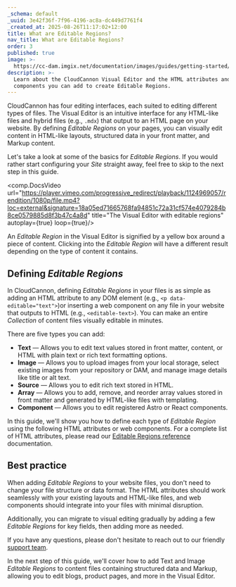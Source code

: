 ```yaml
---
_schema: default
_uuid: 3e42f36f-7f96-4196-ac8a-dc449d7761f4
_created_at: 2025-08-26T11:17:02+12:00
title: What are Editable Regions?
nav_title: What are Editable Regions?
order: 3
published: true
image: >-
  https://cc-dam.imgix.net/documentation/images/guides/getting-started/guide-thumbnails/CloudCannon-Getting-Started-Thumbnail-Universal.png
description: >-
  Learn about the CloudCannon Visual Editor and the HTML attributes and web
  components you can add to create Editable Regions.
---
```

CloudCannon has four editing interfaces, each suited to editing different types of files. The Visual Editor is an intuitive interface for any HTML-like files and hybrid files (e.g., `.mdx`) that output to an HTML page on your website. By defining *Editable Regions* on your pages, you can visually edit content in HTML-like layouts, structured data in your front matter, and Markup content.

Let's take a look at some of the basics for *Editable Regions*. If you would rather start configuring your *Site* straight away, feel free to skip to the next step in this guide.

<comp.DocsVideo url="https://player.vimeo.com/progressive_redirect/playback/1124969057/rendition/1080p/file.mp4?loc=external&signature=18a05ed71665768fa94851c72a31cf574e4079284b8ce0579885d8f3b47c4a8d" title="The Visual Editor with editable regions" autoplay={true} loop={true}/>

An *Editable Region* in the Visual Editor is signified by a yellow box around a piece of content. Clicking into the *Editable Region* will have a different result depending on the type of content it contains.

## Defining *Editable Regions*

In CloudCannon, defining *Editable Regions* in your files is as simple as adding an HTML attribute to any DOM element (e.g., `<p data-editable="text">`)or inserting a web component on any file in your website that outputs to HTML (e.g., `<editable-text>`). You can make an entire *Collection* of content files visually editable in minutes.

There are five types you can add:

* **Text** — Allows you to edit text values stored in front matter, content, or HTML with plain text or rich text formatting options.
* **Image** — Allows you to upload images from your local storage, select existing images from your repository or DAM, and manage image details like title or alt text.
* **Source** — Allows you to edit rich text stored in HTML.
* **Array** — Allows you to add, remove, and reorder array values stored in front matter and generated by HTML-like files with templating.
* **Component** — Allows you to edit registered Astro or React components.

In this guide, we'll show you how to define each type of *Editable Region* using the following HTML attributes or web components. For a complete list of HTML attributes, please read our [Editable Regions reference](/documentation/articles/editable-regions-reference/) documentation.

## Best practice

When adding *Editable Regions* to your website files, you don't need to change your file structure or data format. The HTML attributes should work seamlessly with your existing layouts and HTML-like files, and web components should integrate into your files with minimal disruption.

Additionally, you can migrate to visual editing gradually by adding a few *Editable Regions* for key fields, then adding more as needed.

If you have any questions, please don't hesitate to reach out to our friendly [support team](/support/).

In the next step of this guide, we'll cover how to add Text and Image *Editable Regions* to content files containing structured data and Markup, allowing you to edit blogs, product pages, and more in the Visual Editor.